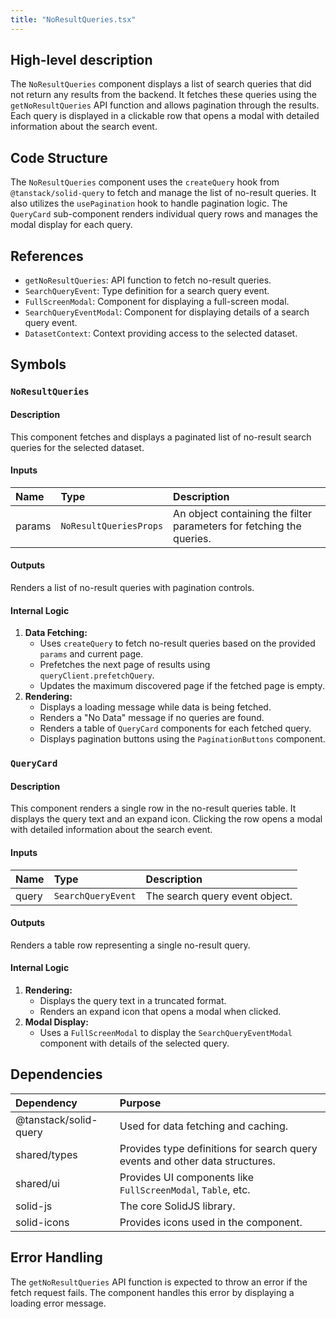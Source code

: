 ```yaml
---
title: "NoResultQueries.tsx"
---
```


## High-level description
The `NoResultQueries` component displays a list of search queries that did not return any results from the backend. It fetches these queries using the `getNoResultQueries` API function and allows pagination through the results. Each query is displayed in a clickable row that opens a modal with detailed information about the search event.

## Code Structure
The `NoResultQueries` component uses the `createQuery` hook from `@tanstack/solid-query` to fetch and manage the list of no-result queries. It also utilizes the `usePagination` hook to handle pagination logic. The `QueryCard` sub-component renders individual query rows and manages the modal display for each query.

## References
- `getNoResultQueries`: API function to fetch no-result queries.
- `SearchQueryEvent`: Type definition for a search query event.
- `FullScreenModal`: Component for displaying a full-screen modal.
- `SearchQueryEventModal`: Component for displaying details of a search query event.
- `DatasetContext`: Context providing access to the selected dataset.

## Symbols

### `NoResultQueries`
#### Description
This component fetches and displays a paginated list of no-result search queries for the selected dataset.

#### Inputs
| Name | Type | Description |
|:-----|:-----|:------------|
| params | `NoResultQueriesProps` | An object containing the filter parameters for fetching the queries. |

#### Outputs
Renders a list of no-result queries with pagination controls.

#### Internal Logic
1. **Data Fetching:**
    - Uses `createQuery` to fetch no-result queries based on the provided `params` and current page.
    - Prefetches the next page of results using `queryClient.prefetchQuery`.
    - Updates the maximum discovered page if the fetched page is empty.
2. **Rendering:**
    - Displays a loading message while data is being fetched.
    - Renders a "No Data" message if no queries are found.
    - Renders a table of `QueryCard` components for each fetched query.
    - Displays pagination buttons using the `PaginationButtons` component.

### `QueryCard`
#### Description
This component renders a single row in the no-result queries table. It displays the query text and an expand icon. Clicking the row opens a modal with detailed information about the search event.

#### Inputs
| Name | Type | Description |
|:-----|:-----|:------------|
| query | `SearchQueryEvent` | The search query event object. |

#### Outputs
Renders a table row representing a single no-result query.

#### Internal Logic
1. **Rendering:**
    - Displays the query text in a truncated format.
    - Renders an expand icon that opens a modal when clicked.
2. **Modal Display:**
    - Uses a `FullScreenModal` to display the `SearchQueryEventModal` component with details of the selected query.

## Dependencies
| Dependency | Purpose |
|:-----------|:--------|
| @tanstack/solid-query | Used for data fetching and caching. |
| shared/types | Provides type definitions for search query events and other data structures. |
| shared/ui | Provides UI components like `FullScreenModal`, `Table`, etc. |
| solid-js | The core SolidJS library. |
| solid-icons | Provides icons used in the component. |

## Error Handling
The `getNoResultQueries` API function is expected to throw an error if the fetch request fails. The component handles this error by displaying a loading error message.
